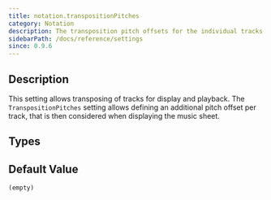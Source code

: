 ```yaml
---
title: notation.transpositionPitches
category: Notation
description: The transposition pitch offsets for the individual tracks used for rendering and playback.
sidebarPath: /docs/reference/settings
since: 0.9.6
---
```


<SinceBadge since="0.9.6" />


## Description

This setting allows transposing of tracks for display and playback. 
The `TranspositionPitches` setting allows defining an additional pitch offset per track, that is then considered when displaying the music sheet. 

<PropertyDescription metadata={metadata} />

## Types

<TypeTable>
    <TypeRow name="int[]" type="all" />
</TypeTable>

## Default Value

`(empty)`